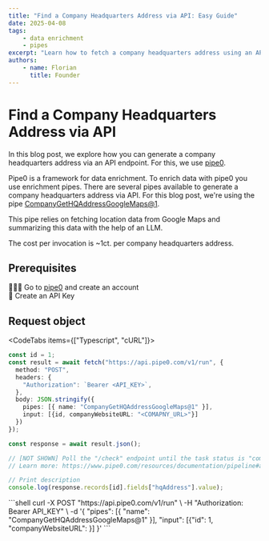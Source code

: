 ```yaml
---
title: "Find a Company Headquarters Address via API: Easy Guide"
date: 2025-04-08
tags:
    - data enrichment
    - pipes
excerpt: "Learn how to fetch a company headquarters address using an API with pipe0"
authors:
    - name: Florian
      title: Founder
---
```


# Find a Company Headquarters Address via API

In this blog post, we explore how you can generate a company headquarters address via an API endpoint.
For this, we use [pipe0](https://pipe0.com).

Pipe0 is a framework for data enrichment. To enrich data with pipe0 you use enrichment pipes.
There are several pipes available to generate a company headquarters address via API. For this blog post, we're 
using the pipe [CompanyGetHQAddressGoogleMaps@1](https://www.pipe0.com/resources/pipe-catalog/company-get-hq-address-google-maps/version-1).

This pipe relies on fetching location data from Google Maps and summarizing this data with the help of an LLM.

The cost per invocation is ~1ct. per company headquarters address.

## Prerequisites

🙆🏼‍♂️ Go to [pipe0](https://pipe0.com) and create an account <br />
🔑 Create an API Key

## Request object

<CodeTabs items={["Typescript", "cURL"]}>
    <div>
```typescript
const id = 1;
const result = await fetch("https://api.pipe0.com/v1/run", {
  method: "POST",
  headers: {
    "Authorization": `Bearer <API_KEY>`,
  },
  body: JSON.stringify({
    pipes: [{ name: "CompanyGetHQAddressGoogleMaps@1" }],
    input: [{id, companyWebsiteURL: "<COMAPNY_URL>"}]
  })
});

const response = await result.json();

// [NOT SHOWN] Poll the "/check" endpoint until the task status is "completed"
// Learn more: https://www.pipe0.com/resources/documentation/pipeline#async-processing

// Print description
console.log(response.records[id].fields["hqAddress"].value);
```
   </div>
    <div>
```shell
curl -X POST "https://api.pipe0.com/v1/run" \
-H "Authorization: Bearer API_KEY" \
-d '{
    "pipes": [{ "name": "CompanyGetHQAddressGoogleMaps@1" }],
    "input": [{"id": 1, "companyWebsiteURL": <COMAPNY_URL>}]
}'
```
    </div>
</CodeTabs>


<BlogBanner />

